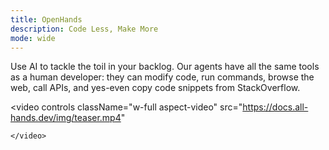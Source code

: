 ```yaml
---
title: OpenHands
description: Code Less, Make More
mode: wide
---
```

Use AI to tackle the toil in your backlog. Our agents have all the same tools as a human developer: they can modify code, run commands, browse the web, call APIs, and yes-even copy code snippets from StackOverflow.

<video
  controls
  className="w-full aspect-video"
  src="https://docs.all-hands.dev/img/teaser.mp4"
<CodeGroup>
```
</video>
```
</CodeGroup>